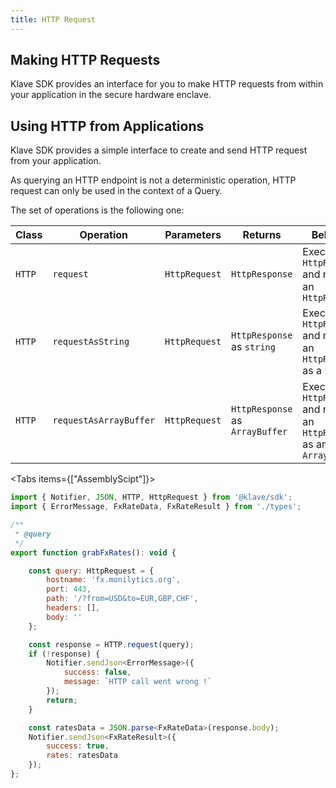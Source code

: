 ```yaml
---
title: HTTP Request
---
```



## Making HTTP Requests

Klave SDK provides an interface for you to make HTTP requests from within your application in the secure hardware enclave.

## Using HTTP from Applications

Klave SDK provides a simple interface to create and send HTTP request from your application.

<Callout type="warning" emoji="⚠️">
    As querying an HTTP endpoint is not a deterministic operation, HTTP request can only be used in the context of a Query.
</Callout>

The set of operations is the following one:

| Class  | Operation  | Parameters | Returns | Behavior |
|--------|------------|------------|---------|----------|
|`HTTP`| `request`  | `HttpRequest` | `HttpResponse` | Execute and `HttpRequest` and return an `HttpResponse`|
|`HTTP`| `requestAsString` | `HttpRequest` | `HttpResponse` as `string` | Execute and `HttpRequest` and return an `HttpResponse` as a `string`|
|`HTTP`| `requestAsArrayBuffer` | `HttpRequest` | `HttpResponse` as `ArrayBuffer` | Execute and `HttpRequest` and return an `HttpResponse` as an `ArrayBuffer`|

<Tabs items={["AssemblyScipt"]}>
  <Tab>
```js copy
import { Notifier, JSON, HTTP, HttpRequest } from '@klave/sdk';
import { ErrorMessage, FxRateData, FxRateResult } from './types';

/**
 * @query
 */
export function grabFxRates(): void {

    const query: HttpRequest = {
        hostname: 'fx.monilytics.org',
        port: 443,
        path: '/?from=USD&to=EUR,GBP,CHF',
        headers: [],
        body: ''
    };

    const response = HTTP.request(query);
    if (!response) {
        Notifier.sendJson<ErrorMessage>({
            success: false,
            message: `HTTP call went wrong !`
        });
        return;
    }

    const ratesData = JSON.parse<FxRateData>(response.body);
    Notifier.sendJson<FxRateResult>({
        success: true,
        rates: ratesData
    });
};
```
  </Tab>
</Tabs>